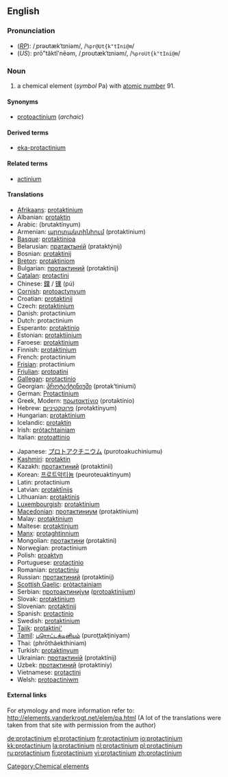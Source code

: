 {{see|Protactinium}}
==English==
{{elements|Pa|thorium|Th|uranium|U}}

===Pronunciation===
* (''[[RP]]''): /ˌprəʊtækˈtɪniəm/, /<tt>%pr@Ut{k"tIni@m</tt>/
* (''US''): prō"tăktĭ'nēəm, /ˌproʊtækˈtɪniəm/, /<tt>%proUt{k"tIni@m</tt>/

===Noun===
{{en-noun|-}}
{{wikipedia}}

# a chemical element (''symbol'' Pa) with [[atomic number]] 91.

====Synonyms====
* [[protoactinium]] (''archaic'')

====Derived terms====
* [[eka-protactinium]]

====Related terms====
* [[actinium]]

====Translations====
{{top}}
* [[Afrikaans]]: [[protaktinium]]
* Albanian: [[protaktin]]
* Arabic: {{Arab|[[بروتكتنيوم]]}} (brutaktínyum) {{m}}
* Armenian: [[պրոտակտինիում]] (protaktinium)
* [[Basque]]: [[protaktinioa]]
* Belarusian: [[пратактынiй]] (prataktýnij) {{m}}
* Bosnian: [[protaktinij]]
* [[Breton]]: [[protaktiniom]]
* Bulgarian: [[протактиний]] (protaktínij) {{m}}
* [[Catalan]]: [[protactini]]
* Chinese: [[鏷]] / [[镤]] (pú)
* [[Cornish]]: [[protoactynyum]]
* Croatian: [[protaktinij]]
* Czech: [[protaktinium]]
* Danish: protactinium
* Dutch: protactinium {{n}}
* Esperanto: [[protaktinio]]
* Estonian: [[protaktiinium]]
* Faroese: [[protaktinium]]
* Finnish: [[protaktinium]]
* French: protactinium {{m}}
* [[Frisian]]: protactinium
* [[Friulian]]: [[protoatini]]
* [[Gallegan]]: [[protactinio]]
* Georgian: [[პროტაქტინიუმი]] (protak‘tiniumi)
* German: [[Protactinium]] {{n}}
* Greek, Modern: [[πρωτακτίνιο]] (protaktínio) {{n}}
* Hebrew: [[פרוטקטיניום]] (protaktínyum)
* Hungarian: [[protaktínium]]
* Icelandic: [[protaktín]]
* Irish: [[prótachtainiam]]
* Italian: [[protoattinio]] {{m}}
{{mid}}
* Japanese: [[プロトアクチニウム]] (purotoakuchiniumu)
* [[Kashmiri]]: [[protaktin]]
* Kazakh: [[протактиний]] (protaktinii)
* Korean: [[프로트악티늄]] (peuroteuaktinyum)
* Latin: protactinium
* Latvian: [[protaktīnijs]]
* Lithuanian: [[protaktinis]]
* [[Luxembourgish]]: [[protaktinium]]
* [[Macedonian]]: [[протактиниум]] (protaktínium) {{m}}
* Malay: [[protaktinium]]
* Maltese: [[protaktinjum]]
* [[Manx]]: [[protaghtinnium]]
* Mongolian: [[протактини]] (protaktini)
* Norwegian: protactinium
* Polish: [[proaktyn]] {{m}}
* Portuguese: [[protactínio]] {{m}}
* Romanian: [[protactiniu]] {{n}}
* Russian: [[протактиний]] (protaktínij) {{m}}
* [[Scottish Gaelic]]: [[pròtactainiam]]
* Serbian: [[протоактиниjум]] ([[protoaktinijum]]) {{m}}
* Slovak: [[protaktinium]]
* Slovenian: [[protaktinij]]
* Spanish: [[protactinio]] {{m}}
* Swedish: [[protaktinium]]
* [[Tajik]]: [[protaktini']]
* [[Tamil]]: [[புரொட்டக்டினியம்]] (puroţţakţiniyam)
* Thai: {{Thai|[[โพรแทกทิเนียม]]}} (phrōthâekthíniam)
* Turkish: [[protaktinyum]]
* Ukrainian: [[протактинiй]] (protaktínij) {{m}}
* Uzbek: [[протактиний]] (protaktiniy)
* Vietnamese: [[protactini]]
* Welsh: [[protoactiniwm]]
{{bottom}}

====External links====
For etymology and more information refer to:
http://elements.vanderkrogt.net/elem/pa.html
(A lot of the translations were taken from that site with permission from the author)

[[Category:Chemical elements]]

[[de:protactinium]]
[[el:protactinium]]
[[fr:protactinium]]
[[io:protactinium]]
[[kk:protactinium]]
[[la:protactinium]]
[[nl:protactinium]]
[[pl:protactinium]]
[[ru:protactinium]]
[[fi:protactinium]]
[[vi:protactinium]]
[[zh:protactinium]]